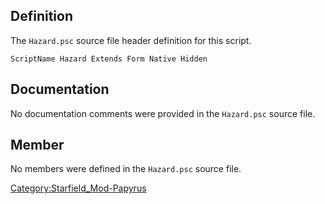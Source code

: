 {{Script_Object_Summary
| title = Hazard
| name = [[SFM:Script-Hazard|Hazard]]
| extends = [[SFM:Script-Form|Form]] → [[SFM:Script-ScriptObject|ScriptObject]]
| flags = Native, Hidden
}}


== Definition ==
The <code>Hazard.psc</code> source file header definition for this script.

<source lang="papyrus">
ScriptName Hazard Extends Form Native Hidden
</source>


== Documentation ==
No documentation comments were provided in the <code>Hazard.psc</code> source file.


== Member ==
No members were defined in the <code>Hazard.psc</code> source file.


[[Category:Starfield_Mod-Papyrus]]
